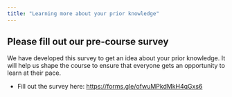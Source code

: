 ```yaml
---
title: "Learning more about your prior knowledge"
---
```


## Please fill out our pre-course survey

We have developed this survey to get an idea about your prior knowledge. It will help us shape the course to ensure that everyone gets an opportunity to learn at their pace.

- Fill out the survey here: <https://forms.gle/ofwuMPkdMkH4qGxs6>


